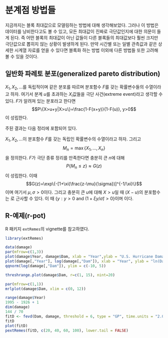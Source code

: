 # 분계점 방법들 {#pot}

지금까지는 블록 최대값으로 모델링하는 방법에 대해 생각해보았다. 그러나 이 방법은 데이터를 낭비한다고도 볼 수 있고, 모든 최대값이 진짜로 극단값인지에 대한 의문이 들게 된다. 즉 어떤 블록의 최대값이 아닌 값들이 다른 블록들의 최대값보다 훨씬 크지만 극단값으로 뽑히지 않는 상황이 발생하게 된다. 만약 시간별 또는 일별 관측값과 같은 상세한 시계열 자료를 얻을 수 있다면 블록화 하는 방법 이외에 다른 방법들 또한 고려해 볼 수 있을 것이다.

## 일반화 파레토 분포(generalized pareto distribution)

$X_{1},X_{2},\ldots$를 독립적이며 같은 분포를 따르며 분포함수 $F$를 갖는 확률변수들의 수열이라고 하자. 여기서 분계 $u$를 초과하는 $X_{i}$값들을 극단 사건(extreme event)라고 생각할 수 있다. $F$가 알려져 있는 분포라고 한다면
$$P\{X>u+y|X>u\}=\frac{1-F(x+y)}{1-F(u)}, y>0$$
이 성립한다.

주된 결과는 다음 정리에 포함되어 있다.

<div class="theorem">

$X_{1},X_{2},\ldots$이 분포함수 $F$를 갖는 독립인 확률변수의 수열이라고 하자. 그리고
$$M_{n}=\max\{X_{1},\ldots,X_{n}\}$$
을 정의한다. $F$가 극단 종류 정리를 만족한다면 충분히 큰 $n$에 대해
$$P\{M_{n}\leq z\}\approx G(z)$$
이 성립한다. 이때
$$G(z)=\exp\{-[1+\xi(\frac{z-\mu}{\sigma})]^{-1/\xi}\}$$
이며 여기서 $\mu, \sigma>0$이다. 그리고 충분히 큰 $u$에 대해 $X>u$일 때 $(X-u)$의 분포함수는
\begin{equation}
H(y)=1-(1+\frac{\xi y}{\tilde{\sigma}})^{-1/\xi}
\end{equation}
로 근사할 수 있다. 이 때 $\{ y: y > 0 \text{ and } (1+\xi y / \tilde{\sigma}) >0 \}$이며
\begin{equation}
\tilde{\sigma}=\sigma + \xi (x-\mu)
\end{equation}
이다.

</div>

## R-예제(r-pot)

R 패키지 `extRemes`의 vignette를 참고하였다.

```r
library(extRemes)
```

```r
data(damage)
par(mfrow=c(1,3))
plot(damage$Year, damage$Dam, xlab = "Year",ylab = "U.S. Hurricane Damage (billion USD)")
plot(damage[,"Year"], log(damage[,"Dam"]), xlab = "Year", ylab = "ln(Damage)")
qqnorm(log(damage[,"Dam"]), ylim = c(-10, 5))
```

```r
threshrange.plot(damage$Dam, r=c(1, 15), nint=20)
```

```r
par(mfrow=c(1,1))
mrlplot(damage$Dam, xlim = c(0, 12))
```

```r
range(damage$Year)
1995 - 1926 + 1
dim(damage)
144 / 70
fitD <- fevd(Dam, damage, threshold = 6, type = "GP", time.units = "2.06/year")
fitD
plot(fitD)
pextRemes(fitD, c(20, 40, 60, 100), lower.tail = FALSE)
```
